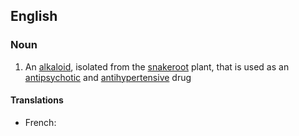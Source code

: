 {{also|réserpine}}
==English==

===Noun===
{{wikipedia}}
{{en-noun|-|s}}

# {{lb|en|organic compound}} An [[alkaloid]], isolated from the [[snakeroot]] plant, that is used as an [[antipsychotic]] and [[antihypertensive]] drug

====Translations====
{{trans-top|alkaloid}}
* French: {{t+|fr|réserpine|f}}
{{trans-mid}}
{{trans-bottom}}